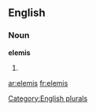 
==English==

===Noun===
'''elemis'''

# {{plural of|[[elemi]]}}

[[Category:English plurals]]

[[ar:elemis]]
[[fr:elemis]]